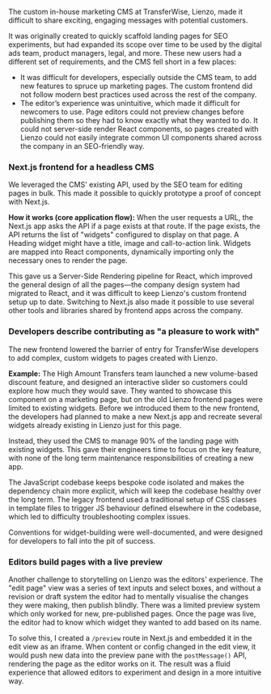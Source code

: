 
<Project
  title="TransferWise CMS refresh"
  description="I initiated and led a project to share exciting, engaging messages with potential customers by separating the frontend and backend of TransferWise’s marketing CMS. This made it easier for developers to contribute new widgets and improved the editor's experience, as well as freshened up the design of landing pages with the latest from the company design system.">
<Container>
<MediaSection
  src="/media/lienzo/paypal-calculator-desktop.png"
  alt="PayPal fee calculator page"
  width={2732}
  height={2048}
/>
<TwoUp title="Context">

The custom in-house marketing CMS at TransferWise, Lienzo, made it difficult to share exciting, engaging messages with potential customers.

It was originally created to quickly scaffold landing pages for SEO experiments, but had expanded its scope over time to be used by the digital ads team, product managers, legal, and more. These new users had a different set of requirements, and the CMS fell short in a few places:

- It was difficult for developers, especially outside the CMS team, to add new features to spruce up marketing pages. The custom frontend did not follow modern best practices used across the rest of the company.
- The editor’s experience was unintuitive, which made it difficult for newcomers to use. Page editors could not preview changes before publishing them so they had to know exactly what they wanted to do.
It could not server-side render React components, so pages created with Lienzo could not easily integrate common UI components shared across the company in an SEO-friendly way.

</TwoUp>
<MediaSection
  src="/media/lienzo/travel-money.png"
  alt="Travel Money comparison page"
  width={2880}
  height={1800}
  caption="A bespoke landing page showing customers how much they could save over buying Travel Money cash from a retailer."
/>
<TwoUp title="Outcomes">

### Next.js frontend for a headless CMS

We leveraged the CMS' existing API, used by the SEO team for editing pages in bulk. This made it possible to quickly prototype a proof of concept with Next.js.

**How it works (core application flow):**
When the user requests a URL, the Next.js app asks the API if a page exists at that route. If the page exists, the API returns the list of "widgets" configured to display on that page. A Heading widget might have a title, image and call-to-action link. Widgets are mapped into React components, dynamically importing only the necessary ones to render the page.

This gave us a Server-Side Rendering pipeline for React, which improved the general design of all the pages—the company design system had migrated to React, and it was difficult to keep Lienzo's custom frontend setup up to date. Switching to Next.js also made it possible to use several other tools and libraries shared by frontend apps across the company.

### Developers describe contributing as "a pleasure to work with"

The new frontend lowered the barrier of entry for TransferWise developers to add complex, custom widgets to pages created with Lienzo. 

**Example:**
The High Amount Transfers team launched a new volume-based discount feature, and designed an interactive slider so customers could explore how much they would save. They wanted to showcase this component on a marketing page, but on the old Lienzo frontend pages were limited to existing widgets. Before we introduced them to the new frontend, the developers had planned to make a new Next.js app and recreate several widgets already existing in Lienzo just for this page.

<Media
  src="/media/lienzo/monthly-volume-discount.png"
  alt="PayPal fee calculator page"
  width={2880}
  height={1800}
  sizes="calc(100vw-3rem), (min-width: 768px) 40rem"
  caption="The Monthly Volume Discount landing page"
/>

Instead, they used the CMS to manage 90% of the landing page with existing widgets. This gave their engineers time to focus on the key feature, with none of the long term maintenance responsibilities of creating a new app.

The JavaScript codebase keeps bespoke code isolated and makes the dependency chain more explicit, which will keep the codebase healthy over the long term. The legacy frontend used a traditional setup of CSS classes in template files to trigger JS behaviour defined elsewhere in the codebase, which led to difficulty troubleshooting complex issues.

Conventions for widget-building were well-documented, and were designed for developers to fall into the pit of success.

### Editors build pages with a live preview

Another challenge to storytelling on Lienzo was the editors' experience. The "edit page" view was a series of text inputs and select boxes, and without a revision or draft system the editor had to mentally visualise the changes they were making, then publish blindly. There was a limited preview system which only worked for new, pre-published pages. Once the page was live, the editor had to know which widget they wanted to add based on its name.

<Media
  src="/media/lienzo/preview-mode.png"
  alt="Size-by-side view of the edit screen and what that configuration looks like in the new frontend"
  width={2560}
  height={1343}
  sizes="calc(100vw-3rem), (min-width: 768px) 40rem"
  caption="The editor's new preview mode"
/>

To solve this, I created a `/preview` route in Next.js and embedded it in the edit view as an iframe. When content or config changed in the edit view, it would push new data into the preview pane with the `postMessage()` API, rendering the page as the editor works on it. The result was a fluid experience that allowed editors to experiment and design in a more intuitive way.


</TwoUp>
</Container>
</Project>